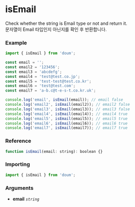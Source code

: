 
<Meta title="validation/isEmail" />

# isEmail

Check whether the string is Email type or not and return it.  
문자열이 Email 타입인지 아닌지를 확인 후 반환합니다.

### Example

```js
import { isEmail } from 'doum';

const email = '';
const email2 = '123456';
const email3 = 'abcdefg';
const email4 = 'test@test.co.jp';
const email5 = 'test-test@test.co.kr';
const email6 = 'test@test.com';
const email7 = 'a-b.c@t-e-s-t.co.kr.uk';

console.log('email', isEmail(email)); // email false
console.log('email2', isEmail(email2)); // email2 false
console.log('email3', isEmail(email3)); // email3 false
console.log('email4', isEmail(email4)); // email4 true
console.log('email5', isEmail(email5)); // email5 true
console.log('email6', isEmail(email6)); // email6 true
console.log('email7', isEmail(email7)); // email7 true
```

### Reference

```js
function isEmail(email: string): boolean {}
```

### Importing

```js
import { isEmail } from 'doum';
```

### Arguments

- **email** _`string`_
